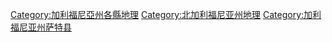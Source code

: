 [[Category:加利福尼亞州各縣地理|Category:加利福尼亞州各縣地理]]
[[Category:北加利福尼亚州地理|Category:北加利福尼亚州地理]]
[[Category:加利福尼亚州萨特县|Category:加利福尼亚州萨特县]]